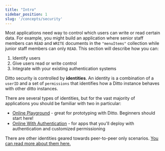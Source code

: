 ```yaml
---
title: "Intro"
sidebar_position: 1
slug: '/concepts/security'
---
```


Most applications need way to control which users can write or read certain data. For example, you might build an application where senior staff members can `READ` and `WRITE` documents in the `"menuItems"` collection while junior staff members can only `READ`. This section will describe how you can:

1. Identify users 
2. Give users read or write control 
3. Integrate with your existing authentication systems

Ditto security is controlled by __identities__. An identity is a combination of a `userID` and a set of `permissions` that identifies how a Ditto instance behaves with other ditto instances. 

There are several types of identities, but for the vast majority of applications you should be familiar with two in particular:

* [Online Playground](/concepts/security/online-playground) - great for prototyping with Ditto. Beginners should start here!
* [Online With Authentication](/concepts/security/online-with-authentication/overview) - for apps that you'll deploy with authentication and customized permissioning

There are other identities geared towards peer-to-peer only scenarios. [You can read more about them here.](/advanced/identities)